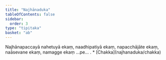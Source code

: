 ```yaml
---
title: "Najhānaduka"
tableOfContents: false
sidebar:
  order: 3
type: "tipitaka"
basket: "ab"
---
```



<DynamicBreadcrumb />

<Division number="230">

<Paragraph number="745">
Najhānapaccayā nahetuyā ekaṃ, naadhipatiyā ekaṃ, napacchājāte ekaṃ, naāsevane ekaṃ, namagge ekaṃ …pe… .

</Paragraph>
</Division>

<TableOfContents>
* [Chakka](najhanaduka/chakka)
</TableOfContents>